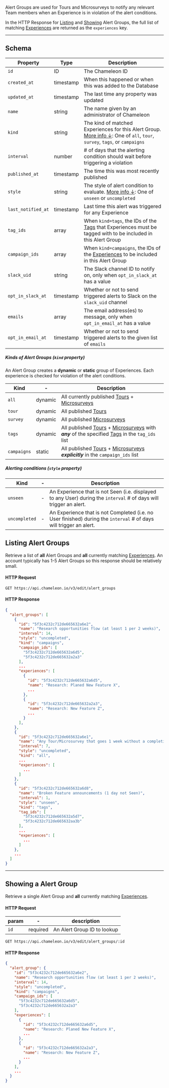 Alert Groups are used for Tours and Microsurveys to notify any relevant Team members when an Experience is in violation of the alert conditions.

In the HTTP Response for [Listing](/api/alert-groups.md?id=alert-groups-index) and [Showing](/api/alert-groups.md?id=alert-groups-show) Alert Groups,
the full list of matching [Experiences](/concepts/experiences) are returned as the `experiences` key.

-------


## Schema

| Property | Type | Description |
| --- | --- | --- |
| `id` | ID | The Chameleon ID |
| `created_at` | timestamp | When this happened or when this was added to the Database |
| `updated_at` | timestamp | The last time any property was updated |
| `name` | string | The name given by an administrator of Chameleon |
| `kind` | string | The kind of matched Experiences for this Alert Group. [More info ↓](/api/alert-groups.md?id=alert-group-kinds): One of `all`, `tour`, `survey`, `tags`, or `campaigns` |
| `interval` | number | # of days that the alerting condition should wait before triggering a violation |
| `published_at` | timestamp | The time this was most recently published |
| `style` | string | The style of alert condition to evaluate. [More info ↓](/api/alert-groups.md?id=alert-group-styles): One of `unseen` or `uncompleted` |
| `last_notified_at` | timestamp | Last time this alert was triggered for any Experience |
| `tag_ids` | array | When `kind=tags`, the IDs of the [Tags](/api/tags) that Experiences must be tagged with to be included in this Alert Group |
| `campaign_ids` | array | When `kind=campaigns`, the IDs of the [Experiences](/concepts/experiences) to be included in this Alert Group |
| `slack_uid` | string | The Slack channel ID to notify on, only when `opt_in_slack_at` has a value |
| `opt_in_slack_at` | timestamp | Whether or not to send triggered alerts to Slack on the `slack_uid` channel |
| `emails` | array | The email address(es) to message, only when `opt_in_email_at` has a value |
| `opt_in_email_at` | timestamp | Whether or not to send triggered alerts to the given list of `emails` |


##### Kinds of Alert Groups (`kind` property)

An Alert Group creates a **dynamic** or **static** group of Experiences. Each experience is checked for violation of the alert conditions.

| Kind | - | Description |
| --- | --- | --- |
| `all` | dynamic | All currently published [Tours](/api/tours) + [Microsurveys](/api/surveys) |
| `tour` | dynamic | All published [Tours](/api/tours) |
| `survey` | dynamic | All published [Microsurveys](/api/surveys) |
| `tags` | dynamic | All published [Tours](/api/tours) + [Microsurveys](/api/surveys) with **_any_** of the specified [Tags](/api/tags) in the `tag_ids` list |
| `campaigns` | static | All published [Tours](/api/tours) + [Microsurveys](/api/surveys) **_explicitly_** in the `campaign_ids` list |


##### Alerting conditions (`style` property)
| Kind | - | Description |
| --- | --- | --- |
| `unseen` | - | An Experience that is not Seen (i.e. displayed to any User) during the `interval` # of days will trigger an alert. |
| `uncompleted` | - | An Experience that is not Completed (i.e. no User finished) during the `interval` # of days will trigger an alert. |


## Listing Alert Groups

Retrieve a list of **all** Alert Groups and **all** currently matching [Experiences](/concepts/experiences).
An account typically has 1-5 Alert Groups so this response should be relatively small.

#### HTTP Request

```
GET https://api.chameleon.io/v3/edit/alert_groups
```


#### HTTP Response

```json
{
  "alert_groups": [
    {
      "id": "5f3c4232c712de665632a6e2",
      "name": "Research opportunities flow (at least 1 per 2 weeks)",
      "interval": 14,
      "style": "uncompleted",
      "kind": "campaigns",
      "campaign_ids": [
        "5f3c4232c712de665632a6d5",
        "5f3c4232c712de665632a2a3"
      ],
      ...
      "experiences": [
        {
          "id": "5f3c4232c712de665632a6d5",
          "name": "Research: Planed New Feature X",
          ...
        },
        {
          "id": "5f3c4232c712de665632a2a3",
          "name": "Research: New Feature Z",
          ...
        }
      ],
    },
    {
      "id": "5f3c4232c712de665632a6e1",
      "name": "Any Tour/Microsurvey that goes 1 week without a completion",
      "interval": 7,
      "style": "uncompleted",
      "kind": "all",
      ...
      "experiences": [
        ...
      ]
    },
    {
      "id": "5f3c4232c712de665632a6d8",
      "name": "Broken Feature announcements (1 day not Seen)",
      "interval": 1,
      "style": "unseen",
      "kind": "tags",
      "tag_ids": [
        "5f3c4232c712de665632a5d7",
        "5f3c4232c712de665632aa3b"
      ],
      ...
      "experiences": [
        ...
      ]
    },
    ...
  ]
}
```

-----

## Showing a Alert Group

Retrieve a single Alert Group and **all** currently matching [Experiences](/concepts/experiences).

#### HTTP Request

| param | -        | description |
|---|---|---|
| `id`  | required | An Alert Group ID to lookup |


```
GET https://api.chameleon.io/v3/edit/alert_groups/:id
```

#### HTTP Response

```json
{
  "alert_group": {
    "id": "5f3c4232c712de665632a6e2",
    "name": "Research opportunities flow (at least 1 per 2 weeks)",
    "interval": 14,
    "style": "uncompleted",
    "kind": "campaigns",
    "campaign_ids": [
      "5f3c4232c712de665632a6d5",
      "5f3c4232c712de665632a2a3"
    ],
    "experiences": [
      {
        "id": "5f3c4232c712de665632a6d5",
        "name": "Research: Planed New Feature X",
        ...
      },
      {
        "id": "5f3c4232c712de665632a2a3",
        "name": "Research: New Feature Z",
        ...
      }
    ],
    ...
  }
}
```


